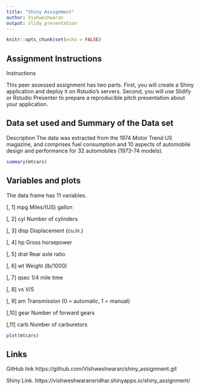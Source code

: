 ---
title: "Shiny Assignment"
author: Vishweshwaran
output: slidy_presentation
---

```{r setup, include=FALSE}
knitr::opts_chunk$set(echo = FALSE)
```

## Assignment Instructions

Instructions

This peer assessed assignment has two parts. First, you will create a Shiny application and deploy it on Rstudio's servers. Second, you will use Slidify or Rstudio Presenter to prepare a reproducible pitch presentation about your application.

## Data set used and Summary of the Data set

Description
The data was extracted from the 1974 Motor Trend US magazine, and comprises fuel consumption and 10 aspects of automobile design and performance for 32 automobiles (1973-74 models). 

```{r}
summary(mtcars)
```

## Variables and plots

The data frame has 11 variables.

[, 1] mpg Miles/(US) gallon

[, 2] cyl Number of cylinders

[, 3] disp Displacement (cu.in.)

[, 4] hp Gross horsepower

[, 5] drat Rear axle ratio

[, 6] wt Weight (lb/1000)

[, 7] qsec 1/4 mile time

[, 8] vs V/S

[, 9] am Transmission (0 = automatic, 1 = manual)

[,10] gear Number of forward gears

[,11] carb Number of carburetors

```{r, echo=FALSE}
plot(mtcars)
```

## Links

GitHub link
https://github.com/Vishweshwaran/shiny_assignment.git

Shiny Link.
 https://vishweshwaransridhar.shinyapps.io/shiny_assignment/

